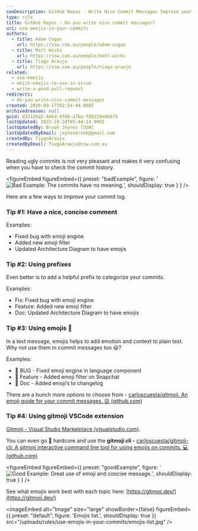 ```yaml
---
seoDescription: GitHub Repos - Write Nice Commit Messages Improve your commit log with concise and meaningful messages.
type: rule
title: GitHub Repos - Do you write nice commit messages?
uri: use-emojis-in-your-commits
authors:
  - title: Adam Cogan
    url: https://ssw.com.au/people/adam-cogan
  - title: Matt Wicks
    url: https://ssw.com.au/people/matt-wicks
  - title: Tiago Araujo
    url: https://ssw.com.au/people/tiago-araujo
related:
  - use-emojis
  - which-emojis-to-use-in-scrum
  - write-a-good-pull-request
redirects:
  - do-you-write-nice-commit-messages
created: 2020-09-17T02:54:44.000Z
archivedreason: null
guid: d32126a2-4d6d-4f06-a7ba-f80234e66079
lastUpdated: 2023-10-24T05:44:14.000Z
lastUpdatedBy: Brook Jeynes [SSW]
lastUpdatedByEmail: jeynesbrook@gmail.com
createdBy: TiagoAraujo
createdByEmail: TiagoAraujo@ssw.com.au
---
```


Reading ugly commits is not very pleasant and makes it very confusing when you have to check the commit history.

<figureEmbed figureEmbed={{
  preset: "badExample",
  figure: '![Bad Example: The commits have no meaning.](/uploads/rules/use-emojis-in-your-commits/2020-09-17_17-19-04.png)',
  shouldDisplay: true
} } />

<youtubeEmbed url="https://www.youtube.com/embed/uBLWVxnPLP4" description="" />

Here are a few ways to improve your commit log.

### Tip #1: Have a nice, concise comment

Examples:

- Fixed bug with emoji engine
- Added new emoji filter
- Updated Architecture Diagram to have emojis

### Tip #2: Using prefixes

Even better is to add a helpful prefix to categorize your commits.

Examples:

- Fix: Fixed bug with emoji engine
- Feature: Added new emoji filter
- Doc: Updated Architecture Diagram to have emojis

### Tip #3: Using emojis 💄

In a text message, emojis helps to add emotion and context to plain text. Why not use them in commit messages too 😃?

Examples:

- 🐛 BUG - Fixed emoji engine in language component
- 🚀 Feature - Added emoji filter on Snapchat
- 📄 Doc - Added emoji’s to changelog

There are a bunch more options to choose from - [carloscuesta/gitmoji: An emoji guide for your commit messages. 😜 (github.com)](https://github.com/carloscuesta/gitmoji)

### Tip #4: Using gitmoji VSCode extension

[Gitmoji - Visual Studio Marketplace (visualstudio.com)](https://marketplace.visualstudio.com/items?itemName=seatonjiang.gitmoji-vscode).

You can even go 🤘 hardcore and use the **gitmoji cli -** [carloscuesta/gitmoji-cli: A gitmoji interactive command line tool for using emojis on commits. 💻 (github.com)](https://github.com/carloscuesta/gitmoji-cli)

<figureEmbed figureEmbed={{
  preset: "goodExample",
  figure: '![Good Example: Great use of emoji and concise message.](/uploads/rules/use-emojis-in-your-commits/commits-with-emojis.jpg)',
  shouldDisplay: true
} } />


See what emojis work best with each topic here: [https://gitmoji.dev/](https://gitmoji.dev/)


<imageEmbed
  alt="Image"
  size="large"
  showBorder={false}
  figureEmbed={{
    preset: "default",
    figure: 'Emojis list.',
    shouldDisplay: true
  }}
  src="/uploads/rules/use-emojis-in-your-commits/emojis-list.jpg"
/>
